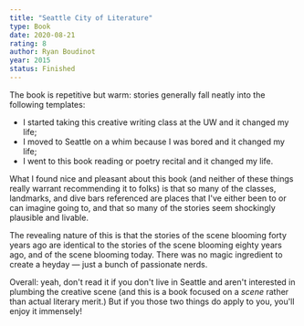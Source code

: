 ```yaml
---
title: "Seattle City of Literature"
type: Book
date: 2020-08-21
rating: 8
author: Ryan Boudinot
year: 2015
status: Finished
---
```


The book is repetitive but warm: stories generally fall neatly into the following templates:

- I started taking this creative writing class at the UW and it changed my life;
- I moved to Seattle on a whim because I was bored and it changed my life;
- I went to this book reading or poetry recital and it changed my life.

What I found nice and pleasant about this book (and neither of these things really warrant recommending it to folks) is that so many of the classes, landmarks, and dive bars referenced are places that I've either been to or can imagine going to, and that so many of the stories seem shockingly plausible and livable. 

The revealing nature of this is that the stories of the scene blooming forty years ago are identical to the stories of the scene blooming eighty years ago, and of the scene blooming today.  There was no magic ingredient to create a heyday — just a bunch of passionate nerds.

Overall: yeah, don't read it if you don't live in Seattle and aren't interested in plumbing the creative scene (and this is a book focused on a _scene_ rather than actual literary merit.) But if you those two things do apply to you, you'll enjoy it immensely!
